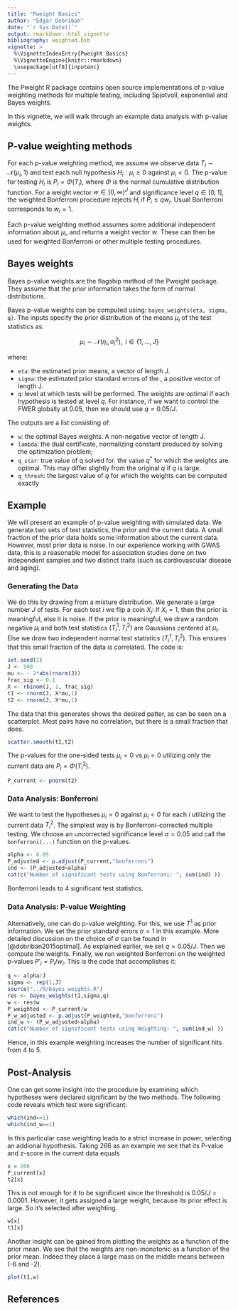 ```yaml
---
title: "Pweight Basics"
author: "Edgar Dobriban"
date: "`r Sys.Date()`"
output: rmarkdown::html_vignette
bibliography: weighted.bib
vignette: >
  %\VignetteIndexEntry{Pweight Basics}
  %\VignetteEngine{knitr::rmarkdown}
  \usepackage[utf8]{inputenc}
---
```


The Pweight R package contains open source implementations of p-value weighting methods for multiple testing, including Spjotvoll, exponential and Bayes weights.

In this vignette, we will walk through an example data analysis with p-value weights. 

## P-value weighting methods

For each p-value weighting method, we assume we observe data $T_i \sim \mathcal{N}(\mu_i, 1)$ and test each null hypothesis $H_i: \mu_i \ge 0$ against $\mu_i <0$.  The p-value for testing $H_i$ is $P_i = \Phi(T_i)$, where $\Phi$ is the normal cumulative distribution function.  For a weight vector $w \in [0,\infty)^{J}$ and significance level $q \in [0,1]$, the weighted Bonferroni procedure rejects $H_{i}$ if $P_i \le q w_i$. Usual Bonferroni corresponds to $w_i=1$.

Each p-value weighting method assumes some additional independent information about $\mu_i$, and returns a weight vector $w$. These can then be used for weighted Bonferroni or other multiple testing procedures.


## Bayes weights

Bayes p-value weights are the flagship method of the Pweight package. They assume that the prior information takes the form of normal distributions. 

Bayes p-value weights can be computed using:  `bayes_weights(eta, sigma, q)`. The inputs specify the prior distribution of the means $\mu_i$ of the test statistics as:

$$\mu_i \sim \mathcal{N}(\eta_i,\sigma_i^2), \mbox{   } i \in \{1,\ldots, J\}$$ 

where:


* `eta`:  the estimated prior means, a vector of length J.
* `sigma`:  the estimated prior standard errors of the , a positive vector of length J.
* `q`: level at which tests will be performed. The weights are optimal if each hypothesis is tested at level $q$. For instance, if we want to control the FWER globally at $0.05$, then we should use $q = 0.05/J$.


The outputs are a list consisting of: 

* `w`:  the optimal Bayes weights. A non-negative vector of length J.
* `lambda`: the dual certificate, normalizing constant produced by solving the optimization problem;
* `q_star`: true value of q solved for. the value $q^*$ for which the weights are optimal. This may differ slightly from the original $q$ if $q$ is large.
* `q_thresh`: the largest value of $q$ for which the weights can be computed exactly 

## Example

We will present an example of p-value weighting with simulated data. We generate two sets of test statistics, the prior and the current data. A small fraction of the prior data holds some information about the current data. However, most prior data is noise. In our experience working with GWAS data, this is a reasonable model for association studies done on two independent samples and two distinct traits (such as cardiovascular disease and aging).

### Generating the Data 
We do this by drawing from a mixture distribution. We generate a large number $J$ of tests. For each test $i$ we flip a coin $X_i$: If $X_i=1$, then the prior is meaningful, else it is noise. If the prior is meaningful, we draw a random negative $\mu_i$ and both test statistics $(T^{1}_i,T^{2}_i)$ are Gaussians centered at $\mu_i$. Else we draw two independent normal test statistics $(T^{1}_i,T^{2}_i)$. This ensures that this small fraction of the data is correlated. The code is:


```r
set.seed(2)
J <- 500
mu <- - 2*abs(rnorm(J))
frac_sig <- 0.1
X <- rbinom(J, 1, frac_sig)
t1 <- rnorm(J, X*mu,1)
t2 <- rnorm(J, X*mu,1)
```

The data that this generates shows the desired patter, as can be seen on a scatterplot. Most pairs have no correlation, but there is a small fraction that does.

```r
scatter.smooth(t1,t2)
```

The p-values for the one-sided tests $\mu_i = 0$ vs $\mu_i <0$ utilizing only the current data are $P_i = \Phi(T^{2}_i)$.

```r
P_current <- pnorm(t2)
```

### Data Analysis: Bonferroni

We want to test the hypotheses $\mu_i = 0$ against $\mu_i <0$ for each $i$ utilizing the current data $T^{2}_i$. The simplest way is by Bonferroni-corrected multiple testing. We choose an uncorrected significance level $\alpha=0.05$ and call the `bonferroni(...)` function on the p-values.

```r
alpha <- 0.05
P_adjusted <- p.adjust(P_current,"bonferroni")
ind <- (P_adjusted<alpha)
cat(c("Number of significant tests using Bonferroni: ", sum(ind) ))

```


Bonferroni leads to 4 significant test statistics. 

### Data Analysis: P-value Weighting

Alternatively, one can do p-value weighting. For this, we use $T^1$ as prior information. We set the prior standard errors $\sigma=1$ in this example. More detailed discussion on the choice of $\sigma$ can be found in [@dobriban2015optimal]. As explained earlier, we set $q  = 0.05/J$. Then we compute the weights. Finally, we run weighted Bonferroni on the weighted p-values $P'_i = P_i/w_i$. This is the code that accomplishes it:


```r
q <- alpha/J
sigma <- rep(1,J)
source("../R/bayes_weights.R")
res <- bayes_weights(t1,sigma,q)
w <- res$w
P_weighted <- P_current/w
P_w_adjusted <- p.adjust(P_weighted,"bonferroni")
ind_w <- (P_w_adjusted<alpha)
cat(c("Number of significant tests using Weighting: ", sum(ind_w) ))
```


Hence, in this example weighting increases the number of significant hits from 4 to 5.

##  Post-Analysis

One can get some insight into the procedure by examining which hypotheses were declared significant by the two methods. The following code reveals which test were significant:

```r
which(ind==1)
which(ind_w==1)
```


In this particular case weighting leads to a strict increase in power, selecting an addional hypothesis. Taking 266 as an example we see that its P-value and z-score in the current data equals 

```r
x = 266
P_current[x]
t2[x]
```
This is not enough for it to be significant since the threshold is $0.05/J=0.0001$. However, it gets assigned a large weight, because its prior  effect is large. So it's selected after weighting.

```r
w[x]
t1[x]
```

Another insight can be gained from plotting the weights as a function of the prior mean. We see that the weights are non-monotonic as a function of the prior mean. Indeed they place a large mass on the middle means between (-6 and -2).

```r
plot(t1,w)
```

## References

